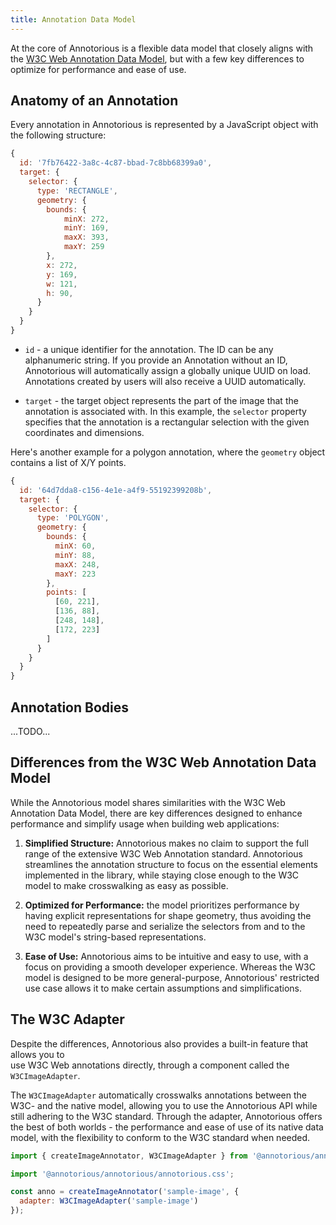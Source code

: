 ```yaml
---
title: Annotation Data Model
---
```


At the core of Annotorious is a flexible data model that closely aligns with 
the [W3C Web Annotation Data Model](https://www.w3.org/TR/annotation-model/), but 
with a few key differences to optimize for performance and ease of use.

## Anatomy of an Annotation

Every annotation in Annotorious is represented by a JavaScript object with 
the following structure:

```js
{
  id: '7fb76422-3a8c-4c87-bbad-7c8bb68399a0',
  target: {
    selector: {
      type: 'RECTANGLE',
      geometry: {
        bounds: {
            minX: 272,
            minY: 169,
            maxX: 393,
            maxY: 259
        },
        x: 272,
        y: 169,
        w: 121,
        h: 90,
      }
    }
  }
}
```

* `id` - a unique identifier for the annotation. The ID can be any alphanumeric string.
  If you provide an Annotation without an ID, Annotorious will automatically 
  assign a globally unique UUID on load. Annotations created by users will also receive a UUID 
  automatically.

* `target` - the target object represents the part of the image that the annotation is
  associated with. In this example, the `selector` property specifies that the annotation 
  is a rectangular selection with the given coordinates and dimensions.

Here's another example for a polygon annotation, where the `geometry` object contains a 
list of X/Y points.

```js 
{
  id: '64d7dda8-c156-4e1e-a4f9-55192399208b',
  target: {
    selector: {
      type: 'POLYGON',
      geometry: {
        bounds: {
          minX: 60,
          minY: 88,
          maxX: 248,
          maxY: 223
        },
        points: [
          [60, 221],
          [136, 88],
          [248, 148],
          [172, 223]
        ]
      }
    }
  }
}
```

## Annotation Bodies

...TODO...

## Differences from the W3C Web Annotation Data Model

While the Annotorious model shares similarities with the W3C Web Annotation Data Model, 
there are key differences designed to enhance performance and simplify usage when 
building web applications:

1. __Simplified Structure:__ Annotorious makes no claim to support the full range of the 
   extensive W3C Web Annotation standard. Annotorious streamlines the annotation structure
   to focus on the essential elements implemented in the library, while staying close enough
   to the W3C model to make crosswalking as easy as possible.

2. __Optimized for Performance:__ the model prioritizes performance by having explicit representations 
   for shape geometry, thus avoiding the need to repeatedly parse and serialize the selectors from and to 
   the W3C model's string-based representations. 

3. __Ease of Use:__ Annotorious aims to be intuitive and easy to use, with a focus on providing
   a smooth developer experience. Whereas the W3C model is designed to be more general-purpose, 
   Annotorious' restricted use case allows it to make certain assumptions and simplifications.

## The W3C Adapter

Despite the differences, Annotorious also provides a built-in feature that allows you to  
use W3C Web annotations directly, through a component called the `W3CImageAdapter`.

The `W3CImageAdapter` automatically crosswalks annotations between the W3C- and the native model, 
allowing you to use the Annotorious API while still adhering to the W3C standard. Through the 
adapter, Annotorious offers the best of both worlds - the performance and ease of use of its 
native data model, with the flexibility to conform to the W3C standard when needed.

```js
import { createImageAnnotator, W3CImageAdapter } from '@annotorious/annotorious';

import '@annotorious/annotorious/annotorious.css';

const anno = createImageAnnotator('sample-image', { 
  adapter: W3CImageAdapter('sample-image')
});
```


